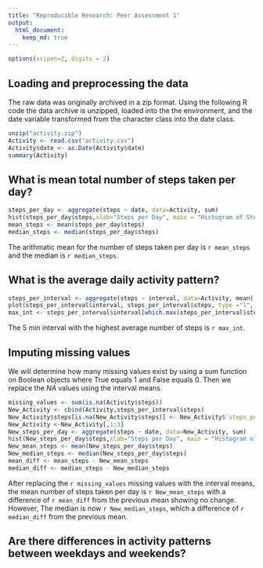 ```yaml
---
title: "Reproducible Research: Peer Assessment 1"
output: 
  html_document:
    keep_md: true
---
```

```r
options(scipen=2, digits = 2)
```
## Loading and preprocessing the data

The raw data was originally archived in a zip format. Using the following R code the data archive is unzipped, loaded into the the environment, and the date variable transformed from the character class into the date class.

```r
unzip("activity.zip")
Activity <- read.csv("activity.csv")
Activity$date <- as.Date(Activity$date)
summary(Activity)
```

## What is mean total number of steps taken per day?

```r
steps_per_day <- aggregate(steps ~ date, data=Activity, sum)
hist(steps_per_day$steps,xlab="Steps per Day", main = "Histogram of Steps per Day")
mean_steps <- mean(steps_per_day$steps)
median_steps <- median(steps_per_day$steps)
```

The arithmatic mean for the number of steps taken per day is `r mean_steps` and the median is `r median_steps`.

## What is the average daily activity pattern?
```r
steps_per_interval <- aggregate(steps ~ interval, data=Activity, mean)
plot(steps_per_interval$interval, steps_per_interval$steps, type ="l", xlab = names(steps_per_interval)[1], ylab = names(steps_per_interval)[2])
max_int <- steps_per_interval$interval[which.max(steps_per_interval$steps)]
```
The 5 min interval with the highest average number of steps is `r max_int`. 

## Imputing missing values
We will determine how many missing values exist by using a sum function on Boolean objects where True equals 1 and False equals 0. Then we replace the *NA* values using the interval means.
```r
missing_values <- sum(is.na(Activity$steps))
New_Activity <- cbind(Activity,steps_per_interval$steps)
New_Activity$steps[is.na(New_Activity$steps)] <- New_Activity$`steps_per_interval$steps`[is.na(New_Activity$steps)]
New_Activity <-New_Activity[,1:3]
New_steps_per_day <- aggregate(steps ~ date, data=New_Activity, sum)
hist(New_steps_per_day$steps,xlab="Steps per Day", main = "Histogram of Steps per Day")
New_mean_steps <- mean(New_steps_per_day$steps)
New_median_steps <- median(New_steps_per_day$steps)
mean_diff <- mean_steps - New_mean_steps
median_diff <- median_steps - New_median_steps
```
After replacing the `r missing_values` missing values with the interval means, the mean number of steps taken per day is `r New_mean_steps` with a difference of `r mean_diff` from the previous mean showing no change. However, The median is now `r New_median_steps`, which a difference of `r median_diff` from the previous mean.

## Are there differences in activity patterns between weekdays and weekends?

